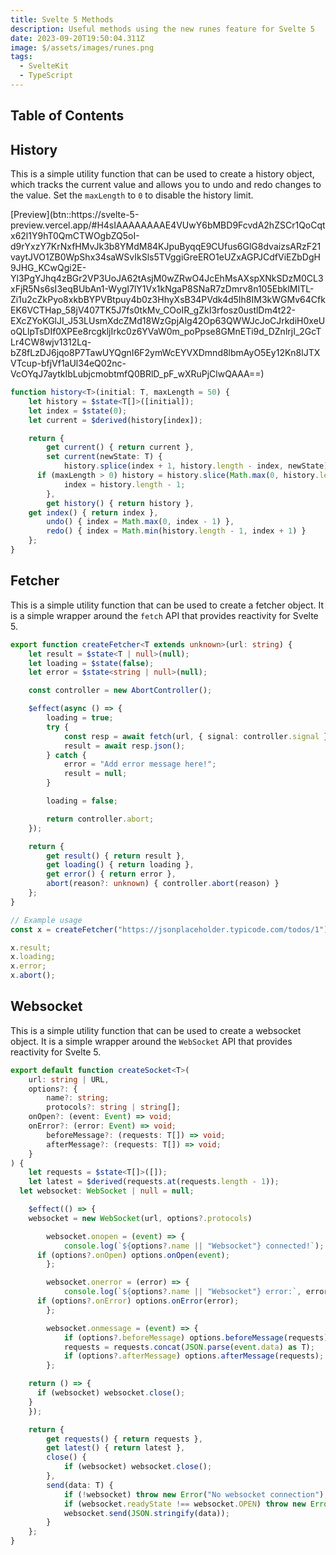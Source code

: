 ```yaml
---
title: Svelte 5 Methods
description: Useful methods using the new runes feature for Svelte 5
date: 2023-09-20T19:50:04.311Z
image: $/assets/images/runes.png
tags:
  - SvelteKit
  - TypeScript
---
```


## Table of Contents

## History

This is a simple utility function that can be used to create a history object, which tracks the current value and allows you to undo and redo changes to the value. Set the `maxLength` to `0` to disable the history limit.

<div class="button-row">
  [Preview](btn::https://svelte-5-preview.vercel.app/#H4sIAAAAAAAAE4VUwY6bMBD9FcvdA2hZSCr1QoCqtx62l1Y9hT0QmCTWOgbZQ5oI-d9rYxzY7KrNxfHMvJk3b8YMdM84KJpuByqqE9CUfus6GlG8dvaizsARzF21vaytJVO1ZB0WpShx34saWSvIkSls5TVggiGreERO1eUZxAGPJCdfViEZbDgH9JHG_KCwQgi2E-Yl3PgYJhq4zBGr2VP3UoJA62tAsjM0wZRwO4JcEhMsAXspXNkSDzM0CL3xFjR5Ns6sI3eqBUbAn1-WygI7lY1Vx1kNgaP8SNaR7zDmrv8n105EbklMITL-Zi1u2cZkPyo8xkbBYPVBtpuy4b0z3HhyXsB34PVdk4d5Ih8IM3kWGMv64CfkEK6VCTHap_58jV407TK5J7fs0tkMv_COoIR_gZkI3rfosz0ustlDm4t22-EXcZYoKGlJI_J53LUsmXdcZMd18WzGpjAlg42Op63QWWJcJoCJrkdiH0xeUoQLlpTsDIf0XPEe8rcgkljIrkc0z6YVaW0m_poPpse8GMnETi9d_DZnlrjI_2GcTLr4CW8wjv1312Lq-bZ8fLzDJ6jqo8P7TawUYQgnI6F2ymWcEYVXDmnd8lbmAyO5Ey12Kn8lJTXVTcup-bfjVf1aUl34eQ02nc-VcOYqJ7aytkIbLubjcmobtmfQ0BRlD_pF_wXRuPjClwQAAA==)
</div>

```ts
function history<T>(initial: T, maxLength = 50) {
	let history = $state<T[]>([initial]);
	let index = $state(0);
	let current = $derived(history[index]);

	return {
		get current() { return current },
		set current(newState: T) {
			history.splice(index + 1, history.length - index, newState);
      if (maxLength > 0) history = history.slice(Math.max(0, history.length - maxLength), history.length);
			index = history.length - 1;
		},
		get history() { return history },
    get index() { return index },
		undo() { index = Math.max(0, index - 1) },
		redo() { index = Math.min(history.length - 1, index + 1) }
	};
}
```

## Fetcher

This is a simple utility function that can be used to create a fetcher object. It is a simple wrapper around the `fetch` API that provides reactivity for Svelte 5.

```ts
export function createFetcher<T extends unknown>(url: string) {
	let result = $state<T | null>(null);
	let loading = $state(false);
	let error = $state<string | null>(null);

	const controller = new AbortController();

	$effect(async () => {
		loading = true;
		try {
			const resp = await fetch(url, { signal: controller.signal });
			result = await resp.json();
		} catch {
			error = "Add error message here!";
			result = null;
		}

		loading = false;

		return controller.abort;
	});

	return {
		get result() { return result },
		get loading() { return loading },
		get error() { return error },
		abort(reason?: unknown) { controller.abort(reason) }
	};
}

// Example usage
const x = createFetcher("https://jsonplaceholder.typicode.com/todos/1");

x.result;
x.loading;
x.error;
x.abort();
```

## Websocket

This is a simple utility function that can be used to create a websocket object. It is a simple wrapper around the `WebSocket` API that provides reactivity for Svelte 5.

```ts
export default function createSocket<T>(
	url: string | URL,
	options?: {
		name?: string;
		protocols?: string | string[];
    onOpen?: (event: Event) => void;
    onError?: (error: Event) => void;
		beforeMessage?: (requests: T[]) => void;
		afterMessage?: (requests: T[]) => void;
	}
) {
	let requests = $state<T[]>([]);
	let latest = $derived(requests.at(requests.length - 1));
  let websocket: WebSocket | null = null;

	$effect(() => {
    websocket = new WebSocket(url, options?.protocols)

		websocket.onopen = (event) => {
			console.log(`${options?.name || "Websocket"} connected!`);
      if (options?.onOpen) options.onOpen(event);
		};

		websocket.onerror = (error) => {
			console.log(`${options?.name || "Websocket"} error:`, error);
      if (options?.onError) options.onError(error);
		};

		websocket.onmessage = (event) => {
			if (options?.beforeMessage) options.beforeMessage(requests);
			requests = requests.concat(JSON.parse(event.data) as T);
			if (options?.afterMessage) options.afterMessage(requests);
		};

    return () => {
      if (websocket) websocket.close();
    }
	});

	return {
		get requests() { return requests },
		get latest() { return latest },
		close() {
			if (websocket) websocket.close();
		},
		send(data: T) {
			if (!websocket) throw new Error("No websocket connection");
			if (websocket.readyState !== websocket.OPEN) throw new Error("No websocket connection");
			websocket.send(JSON.stringify(data));
		}
	};
}
```